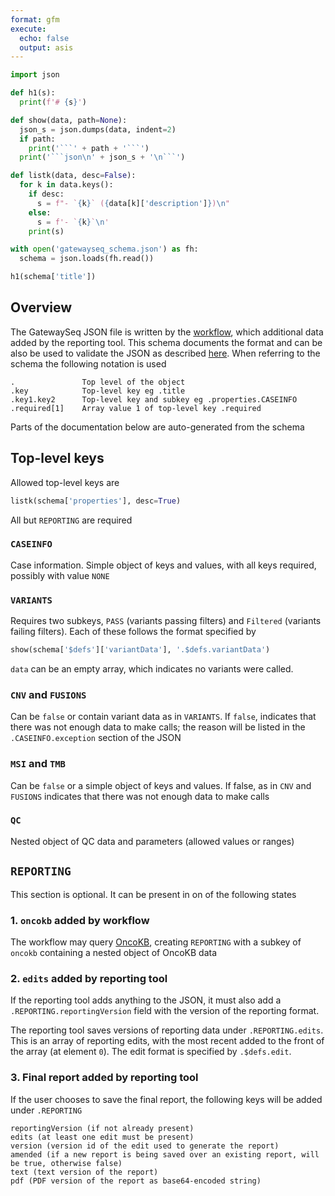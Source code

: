 ```yaml
---
format: gfm
execute: 
  echo: false
  output: asis
---
```


```python
import json

def h1(s):
  print(f'# {s}')

def show(data, path=None):
  json_s = json.dumps(data, indent=2)
  if path:
    print('```' + path + '```')
  print('```json\n' + json_s + '\n```')

def listk(data, desc=False):
  for k in data.keys():
    if desc:
      s = f"- `{k}` ({data[k]['description']})\n"
    else:
      s = f'- `{k}`\n'
    print(s)

with open('gatewayseq_schema.json') as fh:
  schema = json.loads(fh.read())
```

```python
h1(schema['title'])
```

## Overview

The GatewaySeq JSON file is written by the [workflow](https://github.com/dhslab/cle-gatewayseq), which additional data added by the reporting tool. This schema documents the format and can be also be used to validate the JSON as described [here](../README.md). When referring to the schema the 
following notation is used

    .               Top level of the object
    .key            Top-level key eg .title
    .key1.key2      Top-level key and subkey eg .properties.CASEINFO
    .required[1]    Array value 1 of top-level key .required

Parts of the documentation below are auto-generated from the schema


## Top-level keys

Allowed top-level keys are

```python
listk(schema['properties'], desc=True)
```

All but `REPORTING` are required

### `CASEINFO`

Case information. Simple object of keys and values, with all keys
required, possibly with value `NONE`


### `VARIANTS`

Requires two subkeys, `PASS` (variants passing filters) and `Filtered`
(variants failing filters). Each of these follows the format specified by

```python

show(schema['$defs']['variantData'], '.$defs.variantData')
```

`data` can be an empty array, which indicates no variants were called. 

### `CNV` and `FUSIONS`

Can be `false` or contain variant data as in `VARIANTS`. If `false`, indicates that there was not enough data to make calls; the reason will be listed in the `.CASEINFO.exception` section of the JSON

### `MSI` and `TMB`

Can be `false` or a simple object of keys and values. If false, as in 
`CNV` and `FUSIONS` indicates that there was not enough data to make calls

### `QC` 

Nested object of QC data and parameters (allowed values or ranges)


## `REPORTING`

This section is optional. It can be present in on of the following states

### 1. `oncokb` added by workflow

The workflow may query [OncoKB](https://www.oncokb.org/), creating
`REPORTING` with a subkey of `oncokb` containing a nested object of OncoKB
data


### 2. `edits` added by reporting tool

If the reporting tool adds anything to the JSON, it must also add
a `.REPORTING.reportingVersion` field with the version of the reporting 
format.

The reporting tool saves versions of reporting data under 
`.REPORTING.edits`. This is an array of reporting edits, with the most recent
added to the front of the array (at element `0`). The edit format 
is specified by `.$defs.edit`. 


### 3. Final report added by reporting tool

If the user chooses to save the final report, the following keys will be 
added under `.REPORTING`

    reportingVersion (if not already present)
    edits (at least one edit must be present)
    version (version id of the edit used to generate the report)
    amended (if a new report is being saved over an existing report, will be true, otherwise false)
    text (text version of the report)
    pdf (PDF version of the report as base64-encoded string)
